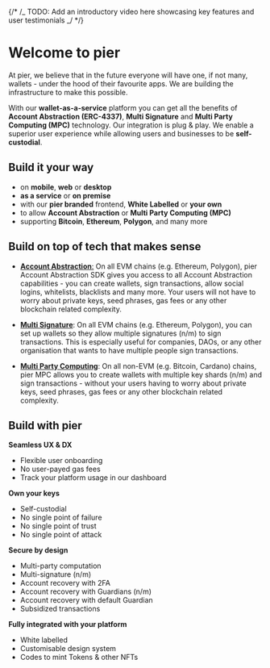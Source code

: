 {/* /_ TODO: Add an introductory video here showcasing key features and user testimonials _/ */}

# Welcome to pier

At pier, we believe that in the future everyone will have one, if not many, wallets - under the hood of their favourite apps. We are building the infrastructure to make this possible.

With our **wallet-as-a-service** platform you can get all the benefits of **Account Abstraction (ERC-4337)**, **Multi Signature** and **Multi Party Computing (MPC)** technology. Our integration is plug & play. We enable a
superior user experience while allowing users and businesses to be **self-custodial**.

## Build it your way

- on **mobile**, **web** or **desktop**
- **as a service** or **on premise**
- with our **pier branded** frontend, **White Labelled** or **your own**
- to allow **Account Abstraction** or **Multi Party Computing (MPC)**
- supporting **Bitcoin**, **Ethereum**, **Polygon**, and many more

## Build on top of tech that makes sense

- [**Account Abstraction**:](/account-abstraction/overview) On all EVM chains (e.g. Ethereum, Polygon), pier Account Abstraction SDK gives you access to all Account Abstraction capabilities - you can create wallets, sign transactions, allow social logins, whitelists, blacklists and many more. Your users will not have to worry about private keys, seed phrases, gas fees or any other blockchain related complexity.

- [**Multi Signature**](/multi-signature/overview): On all EVM chains (e.g. Ethereum, Polygon), you can set up wallets so they allow multiple signatures (n/m) to sign transactions. This is especially useful for companies, DAOs, or any other organisation that wants to have multiple people sign transactions.

- [**Multi Party Computing**](/mpc/overview): On all non-EVM (e.g. Bitcoin, Cardano) chains, pier MPC allows you to create wallets with multiple key shards (n/m) and sign transactions - without your users having to worry about private keys, seed phrases, gas fees or any other blockchain related complexity.

## Build with pier

**Seamless UX & DX**

- Flexible user onboarding
- No user-payed gas fees
- Track your platform usage in our dashboard

**Own your keys**

- Self-custodial
- No single point of failure
- No single point of trust
- No single point of attack

**Secure by design**

- Multi-party computation
- Multi-signature (n/m)
- Account recovery with 2FA
- Account recovery with Guardians (n/m)
- Account recovery with default Guardian
- Subsidized transactions

**Fully integrated with your platform**

- White labelled
- Customisable design system
- Codes to mint Tokens & other NFTs

